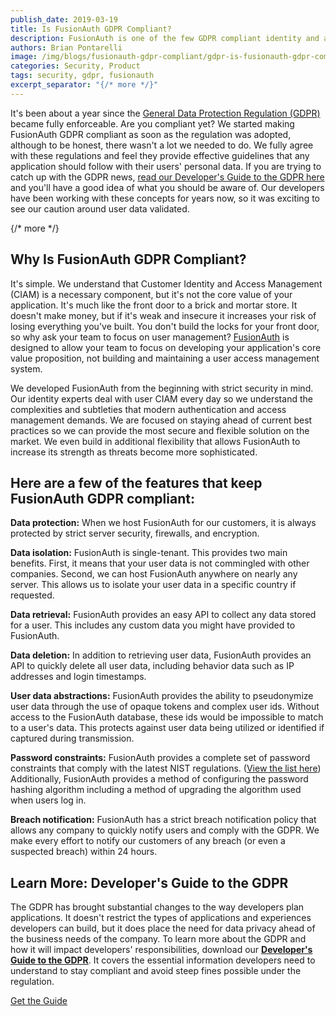 ```yaml
---
publish_date: 2019-03-19 
title: Is FusionAuth GDPR Compliant?
description: FusionAuth is one of the few GDPR compliant identity and authentication solutions available.
authors: Brian Pontarelli
image: /img/blogs/fusionauth-gdpr-compliant/gdpr-is-fusionauth-gdpr-compliant.jpg
categories: Security, Product
tags: security, gdpr, fusionauth
excerpt_separator: "{/* more */}"
---
```


It's been about a year since the [General Data Protection Regulation (GDPR)](https://eur-lex.europa.eu/legal-content/EN/TXT/?uri=uriserv:OJ.L_.2016.119.01.0001.01.ENG&toc=OJ:L:2016:119:FULL "Jump to GDPR site") became fully enforceable. Are you compliant yet? We started making FusionAuth GDPR compliant as soon as the regulation was adopted, although to be honest, there wasn't a lot we needed to do. We fully agree with these regulations and feel they provide effective guidelines that any application should follow with their users' personal data. If you are trying to catch up with the GDPR news, [read our Developer's Guide to the GDPR here](/learn/expert-advice/ciam/developers-guide-to-gdpr "Get the Developer's Guide to the GDPR") and you'll have a good idea of what you should be aware of. Our developers have been working with these concepts for years now, so it was exciting to see our caution around user data validated.

{/* more */}

## Why Is FusionAuth GDPR Compliant?

It's simple. We understand that Customer Identity and Access Management (CIAM) is a necessary component, but it's not the core value of your application. It's much like the front door to a brick and mortar store. It doesn't make money, but if it's weak and insecure it increases your risk of losing everything you've built. You don't build the locks for your front door, so why ask your team to focus on user management? [FusionAuth](/ "FusionAuth Home") is designed to allow your team to focus on developing your application's core value proposition, not building and maintaining a user access management system.

We developed FusionAuth from the beginning with strict security in mind. Our identity experts deal with user CIAM every day so we understand the complexities and subtleties that modern authentication and access management demands. We are focused on staying ahead of current best practices so we can provide the most secure and flexible solution on the market. We even build in additional flexibility that allows FusionAuth to increase its strength as threats become more sophisticated.

## Here are a few of the features that keep FusionAuth GDPR compliant:

**Data protection:** When we host FusionAuth for our customers, it is always protected by strict server security, firewalls, and encryption.

**Data isolation:** FusionAuth is single-tenant. This provides two main benefits. First, it means that your user data is not commingled with other companies. Second, we can host FusionAuth anywhere on nearly any server. This allows us to isolate your user data in a specific country if requested.

**Data retrieval:** FusionAuth provides an easy API to collect any data stored for a user. This includes any custom data you might have provided to FusionAuth.

**Data deletion:** In addition to retrieving user data, FusionAuth provides an API to quickly delete all user data, including behavior data such as IP addresses and login timestamps.

**User data abstractions:** FusionAuth provides the ability to pseudonymize user data through the use of opaque tokens and complex user ids. Without access to the FusionAuth database, these ids would be impossible to match to a user's data. This protects against user data being utilized or identified if captured during transmission.

**Password constraints:** FusionAuth provides a complete set of password constraints that comply with the latest NIST regulations. ([View the list here](/learn/expert-advice/security/password-security-compliance-checklist "Password Security Checklist PDF")) Additionally, FusionAuth provides a method of configuring the password hashing algorithm including a method of upgrading the algorithm used when users log in.

**Breach notification:** FusionAuth has a strict breach notification policy that allows any company to quickly notify users and comply with the GDPR. We make every effort to notify our customers of any breach (or even a suspected breach) within 24 hours.

## Learn More: Developer's Guide to the GDPR

The GDPR has brought substantial changes to the way developers plan applications. It doesn't restrict the types of applications and experiences developers can build, but it does place the need for data privacy ahead of the business needs of the company. To learn more about the GDPR and how it will impact developers' responsibilities, download our [**Developer's Guide to the GDPR**](/learn/expert-advice/ciam/developers-guide-to-gdpr "Get the Developer's Guide to the GDPR"). It covers the essential information developers need to understand to stay compliant and avoid steep fines possible under the regulation.

<a href="/learn/expert-advice/ciam/developers-guide-to-gdpr" class="btn btn-primary">Get the Guide</a>

